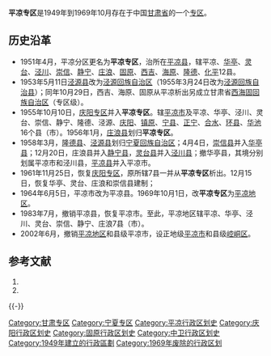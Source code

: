 '''平凉专区'''是1949年到1969年10月存在于中国[[甘肃省|甘肃省]]的一个[[专区|专区]]。
==历史沿革==
*1951年4月，平凉分区更名为'''平凉专区'''，治所在[[平凉县|平凉县]]，辖平凉、[[华亭县_(平凉市)|华亭]]、[[灵台县|灵台]]、[[泾川县|泾川]]、[[崇信县|崇信]]、[[静宁县|静宁]]、[[庄浪县|庄浪]]、[[固原县|固原]]、[[西吉县|西吉]]、[[海原县|海原]]、[[隆德县|隆德]]、[[化平縣|化平]]12县。
*1953年5月11日[[泾源县|泾源县]]改为[[泾源回族自治区|泾源回族自治区]]（1955年3月24日改为[[泾源回族自治县|泾源回族自治县]]）；同年10月29日，西吉、海原、固原从平凉析出另成立甘肃省[[西海固回族自治区|西海固回族自治区]]（专区级）。
*1955年10月10日，[[庆阳专区|庆阳专区]]并入'''平凉专区'''。辖[[平凉市|平凉市]]及平凉、华亭、泾川、灵台、崇信、静宁、隆德、泾源、[[庆阳县|庆阳]]、[[镇原县|镇原]]、[[宁县|宁县]]、[[正宁县|正宁]]、[[合水县|合水]]、[[环县|环县]]、[[华池县|华池]]16个县（市）。1956年1月，[[庄浪县|庄浪县]]划归'''平凉专区'''。
*1958年3月，[[隆德县|隆德县]]、[[泾源县|泾源县]]划归[[宁夏回族自治区|宁夏回族自治区]]；4月4日，[[崇信县|崇信县]]并入[[华亭县_(平凉市)|华亭县]]；12月20日，庄浪县并入[[静宁县|静宁县]]，[[灵台县|灵台县]]并入[[泾川县|泾川县]]；撤华亭县，其境分别划属平凉市和泾川县，[[平凉县|平凉县]]并入平凉市。
*1961年11月25日，恢复[[庆阳专区|庆阳专区]]，原所辖7县一并从'''平凉专区'''析出。12月15日，恢复华亭、灵台、庄浪和崇信县建制；
*1964年6月5日，平凉市改为平凉县。1969年10月1日，改'''平凉专区'''为[[平凉地区|平凉地区]]。
*1983年7月，撤销平凉县，恢复平凉市。至此，平凉地区辖平凉、华亭、泾川、灵台、崇信、静宁、庄浪7县（市）。
*2002年6月，撤销[[平凉地区|平凉地区]]和县级平凉市，设正地级[[平凉市|平凉市]]和县级[[崆峒区|崆峒区]]。

== 参考文献 ==
{{Wikisource|国务院关于同意甘肃省撤销平凉地区设立地级平凉市的批复}}
# {{Cite book | author = 戴均良等 | title = 《中国古今地名大词典》 | location = 上海 | publisher = 上海辞书出版社 | date = 2005 | language = zh-hans }}
# {{Cite book | author = 史为乐 | title = 《中华人民共和国政区沿革（1949-2002）》 | location = 北京 | publisher = 人民出版社 | date = 2006 | language = zh-hans }}
{{reflist}}
{{-}}
{{甘肃省历史二级政区|nocat}}

[[Category:甘肃专区|Category:甘肃专区]]
[[Category:宁夏专区|Category:宁夏专区]]
[[Category:平凉行政区划史|Category:平凉行政区划史]]
[[Category:庆阳行政区划史|Category:庆阳行政区划史]]
[[Category:固原行政区划史|Category:固原行政区划史]]
[[Category:中卫行政区划史|Category:中卫行政区划史]]
[[Category:1949年建立的行政區劃|Category:1949年建立的行政區劃]]
[[Category:1969年废除的行政区划|Category:1969年废除的行政区划]]
